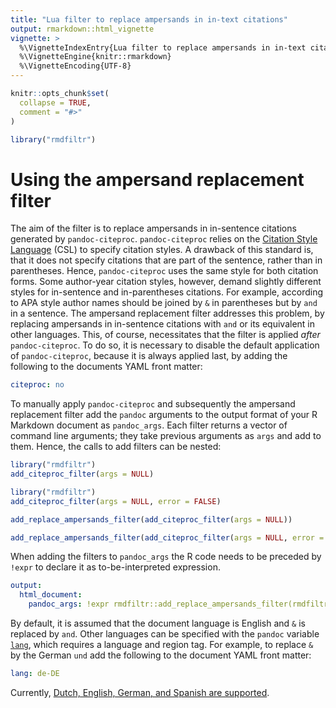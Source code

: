 ```yaml
---
title: "Lua filter to replace ampersands in in-text citations"
output: rmarkdown::html_vignette
vignette: >
  %\VignetteIndexEntry{Lua filter to replace ampersands in in-text citations}
  %\VignetteEngine{knitr::rmarkdown}
  %\VignetteEncoding{UTF-8}
---
```


```r
knitr::opts_chunk$set(
  collapse = TRUE,
  comment = "#>"
)
```

```r
library("rmdfiltr")
```


# Using the ampersand replacement filter

The aim of the filter is to replace ampersands in in-sentence citations generated by `pandoc-citeproc`.
`pandoc-citeproc` relies on the [Citation Style Language](https://en.wikipedia.org/wiki/Citation_Style_Language) (CSL) to specify citation styles.
A drawback of this standard is, that it does not specify citations that are part of the sentence, rather than in parentheses.
Hence, `pandoc-citeproc` uses the same style for both citation forms.
Some author-year citation styles, however, demand slightly different styles for in-sentence and in-parentheses citations.
For example, according to APA style author names should be joined by `&` in parentheses but by `and` in a sentence.
The ampersand replacement filter addresses this problem, by replacing ampersands in in-sentence citations with `and` or its equivalent in other languages.
This, of course, necessitates that the filter is applied *after* `pandoc-citeproc`.
To do so, it is necessary to disable the default application of `pandoc-citeproc`, because it is always applied last, by adding the following to the documents YAML front matter:

~~~yaml
citeproc: no
~~~

To manually apply `pandoc-citeproc` and subsequently the ampersand replacement filter add the `pandoc` arguments to the output format of your R Markdown document as `pandoc_args`.
Each filter returns a vector of command line arguments; they take previous arguments as `args` and add to them.
Hence, the calls to add filters can be nested:

```r
library("rmdfiltr")
add_citeproc_filter(args = NULL)
```

```r
library("rmdfiltr")
add_citeproc_filter(args = NULL, error = FALSE)
```

```r
add_replace_ampersands_filter(add_citeproc_filter(args = NULL))
```

```r
add_replace_ampersands_filter(add_citeproc_filter(args = NULL, error = FALSE), error = FALSE)
```

When adding the filters to `pandoc_args` the R code needs to be preceded by `!expr` to declare it as to-be-interpreted expression.

~~~yaml
output:
  html_document:
    pandoc_args: !expr rmdfiltr::add_replace_ampersands_filter(rmdfiltr::add_citeproc_filter(args = NULL))
~~~

By default, it is assumed that the document language is English and `&` is replaced by `and`.
Other languages can be specified with the `pandoc` variable [`lang`](https://pandoc.org/MANUAL.html#language-variables), which requires a language and region tag.
For example, to replace `&` by the German `und` add the following to the document YAML front matter:

~~~yaml
lang: de-DE
~~~

Currently, [Dutch, English, German, and Spanish are supported](https://github.com/crsh/rmdfiltr/blob/03b9715b7ccc69e5eeaf9ef39fd77484e4fb8fdd/inst/replace_ampersands.lua#L3).
